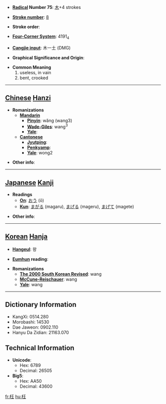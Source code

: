 * '''[[Wiktionary:Chinese radical index| Radical]] Number 75''': [[Wiktionary:Chinese radical index 木|木]]+4 strokes

* '''[[Wiktionary:Chinese total strokes index|Stroke number]]''': [[Wiktionary:Chinese total strokes index 8|8]]

* '''Stroke order''': 

* '''[[Wiktionary:Chinese four corner index|Four-Corner System]]''': 4191<sub>4</sub>

* '''[[Wiktionary:Chinese Cangjie index|Cangjie input]]''': 木一土 (DMG)

* '''Graphical Significance and Origin''': 

* '''Common Meaning'''
*#useless, in vain
*# bent, crooked


----

== [[Chinese]] [[Hanzi]] ==

* '''Romanizations'''
** '''[[Mandarin]]'''
*** '''[[Pinyin]]''': wǎng (wang3)
*** '''[[Wade-Giles]]''': wang<sup>3</sup>
*** '''[[Yale]]''': 
** '''[[Cantonese]]'''
*** '''[[Jyutping]]''':
*** '''[[Penkyamp]]''': 
*** '''[[Yale]]''': wong2

* '''Other info''': 

----

== [[Japanese]] [[Kanji]] ==

* '''Readings'''
** '''[[On]]''': [[おう]] (ō)
** '''[[Kun]]''': [[まがる]] (magaru), [[まげる]] (mageru), [[まげて]] (magete)

* '''Other info''':  

----

== [[Korean]] [[Hanja]] ==

* '''[[Hangeul]]''': 왕

* '''[[Eumhun]] reading''': 

* '''Romanizations'''
** '''[[The 2000 South Korean Revised Romanization|The 2000 South Korean Revised]]''': wang
** '''[[McCune-Reischauer]]''': wang
** '''[[Yale]]''': wang

----

== Dictionary Information ==

* KangXi: 0514.280
* Morobashi: 14530
* Dae Jaweon: 0902.110
* Hanyu Da Zidian: 21163.070

== Technical Information ==

* '''Unicode''':
** Hex: 6789
** Decimal: 26505
* '''Big5''':
** Hex: AA50
** Decimal: 43600

[[fr:枉]]
[[hu:枉]]